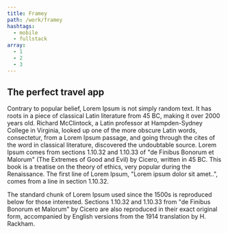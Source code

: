 ```yaml
---
title: Framey
path: /work/framey
hashtags:
  - mobile
  - fullstack
array:
  - 1
  - 2
  - 3
---
```


## The perfect travel app

Contrary to popular belief, Lorem Ipsum is not simply random text. It has roots
in a piece of classical Latin literature from 45 BC, making it over 2000 years
old. Richard McClintock, a Latin professor at Hampden-Sydney College in
Virginia, looked up one of the more obscure Latin words, consectetur, from a
Lorem Ipsum passage, and going through the cites of the word in classical
literature, discovered the undoubtable source. Lorem Ipsum comes from sections
1.10.32 and 1.10.33 of "de Finibus Bonorum et Malorum" (The Extremes of Good and
Evil) by Cicero, written in 45 BC. This book is a treatise on the theory of
ethics, very popular during the Renaissance. The first line of Lorem Ipsum,
"Lorem ipsum dolor sit amet..", comes from a line in section 1.10.32.

The standard chunk of Lorem Ipsum used since the 1500s is reproduced below for
those interested. Sections 1.10.32 and 1.10.33 from "de Finibus Bonorum et
Malorum" by Cicero are also reproduced in their exact original form, accompanied
by English versions from the 1914 translation by H. Rackham.
